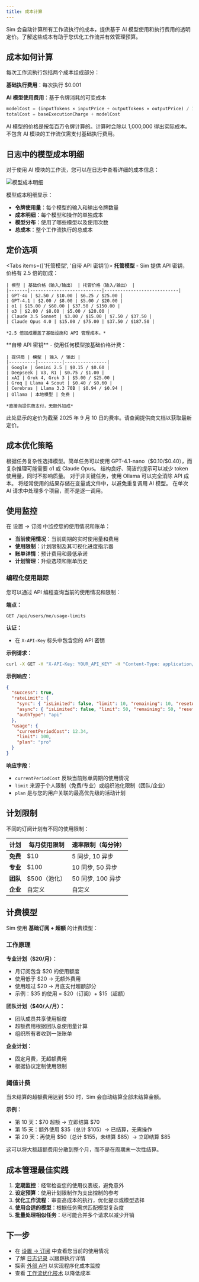 ```yaml
---
title: 成本计算
---
```



Sim 会自动计算所有工作流执行的成本，提供基于 AI 模型使用和执行费用的透明定价。了解这些成本有助于您优化工作流并有效管理预算。

## 成本如何计算

每次工作流执行包括两个成本组成部分：

**基础执行费用**：每次执行 $0.001

**AI 模型使用费用**：基于令牌消耗的可变成本

```javascript
modelCost = (inputTokens × inputPrice + outputTokens × outputPrice) / 1,000,000
totalCost = baseExecutionCharge + modelCost
```

<Callout type="info">
  AI 模型的价格是按每百万令牌计算的。计算时会除以 1,000,000 得出实际成本。不包含 AI 模块的工作流仅需支付基础执行费用。
</Callout>

## 日志中的模型成本明细

对于使用 AI 模块的工作流，您可以在日志中查看详细的成本信息：

<div className="flex justify-center">
  <Image
    src="/static/logs/logs-cost.png"
    alt="模型成本明细"
    width={600}
    height={400}
    className="my-6"
  />
</div>

模型成本明细显示：
- **令牌使用量**：每个模型的输入和输出令牌数量
- **成本明细**：每个模型和操作的单独成本
- **模型分布**：使用了哪些模型以及使用次数
- **总成本**：整个工作流执行的总成本

## 定价选项

<Tabs items={['托管模型', '自带 API 密钥']}>
  <Tab>
    **托管模型** - Sim 提供 API 密钥，价格有 2.5 倍的加成：
    
    | 模型 | 基础价格（输入/输出） | 托管价格（输入/输出） |
    |-------|---------------------------|----------------------------|
    | GPT-4o | $2.50 / $10.00 | $6.25 / $25.00 |
    | GPT-4.1 | $2.00 / $8.00 | $5.00 / $20.00 |
    | o1 | $15.00 / $60.00 | $37.50 / $150.00 |
    | o3 | $2.00 / $8.00 | $5.00 / $20.00 |
    | Claude 3.5 Sonnet | $3.00 / $15.00 | $7.50 / $37.50 |
    | Claude Opus 4.0 | $15.00 / $75.00 | $37.50 / $187.50 |
    
    *2.5 倍加成覆盖了基础设施和 API 管理成本。*
  </Tab>
  
  <Tab>
    **自带 API 密钥** - 使用任何模型按基础价格计费：
    
    | 提供商 | 模型 | 输入 / 输出 |
    |----------|---------|----------------|
    | Google | Gemini 2.5 | $0.15 / $0.60 |
    | Deepseek | V3, R1 | $0.75 / $1.00 |
    | xAI | Grok 4, Grok 3 | $5.00 / $25.00 |
    | Groq | Llama 4 Scout | $0.40 / $0.60 |
    | Cerebras | Llama 3.3 70B | $0.94 / $0.94 |
    | Ollama | 本地模型 | 免费 |
    
    *直接向提供商支付，无额外加成*
  </Tab>
</Tabs>

<Callout type="warning">
  此处显示的定价为截至 2025 年 9 月 10 日的费率。请查阅提供商文档以获取最新定价。
</Callout>

## 成本优化策略

<Accordions>
  <Accordion title="模型选择">
    根据任务复杂性选择模型。简单任务可以使用 GPT-4.1-nano（$0.10/$0.40），而复杂推理可能需要 o1 或 Claude Opus。
  </Accordion>
  
  <Accordion title="提示工程">
    结构良好、简洁的提示可以减少 token 使用量，同时不影响质量。
  </Accordion>
  
  <Accordion title="本地模型">
    对于非关键任务，使用 Ollama 可以完全消除 API 成本。
  </Accordion>
  
  <Accordion title="缓存与重用">
    将经常使用的结果存储在变量或文件中，以避免重复调用 AI 模型。
  </Accordion>
  
  <Accordion title="批量处理">
    在单次 AI 请求中处理多个项目，而不是逐一调用。
  </Accordion>
</Accordions>

## 使用监控

在 设置 → 订阅 中监控您的使用情况和账单：

- **当前使用情况**：当前周期的实时使用量和费用
- **使用限制**：计划限制及其可视化进度指示器
- **账单详情**：预计费用和最低承诺
- **计划管理**：升级选项和账单历史

### 编程化使用跟踪

您可以通过 API 编程查询当前的使用情况和限制：

**端点：**

```text
GET /api/users/me/usage-limits
```

**认证：**
- 在 `X-API-Key` 标头中包含您的 API 密钥

**示例请求：**

```bash
curl -X GET -H "X-API-Key: YOUR_API_KEY" -H "Content-Type: application/json" https://sim.ai/api/users/me/usage-limits
```

**示例响应：**

```json
{
  "success": true,
  "rateLimit": {
    "sync": { "isLimited": false, "limit": 10, "remaining": 10, "resetAt": "2025-09-08T22:51:55.999Z" },
    "async": { "isLimited": false, "limit": 50, "remaining": 50, "resetAt": "2025-09-08T22:51:56.155Z" },
    "authType": "api"
  },
  "usage": {
    "currentPeriodCost": 12.34,
    "limit": 100,
    "plan": "pro"
  }
}
```

**响应字段：**
- `currentPeriodCost` 反映当前账单周期的使用情况
- `limit` 来源于个人限制（免费/专业）或组织池化限制（团队/企业）
- `plan` 是与您的用户关联的最高优先级的活动计划

## 计划限制

不同的订阅计划有不同的使用限制：

| 计划 | 每月使用限制 | 速率限制（每分钟） |
|------|-------------------|-------------------------|
| **免费** | $10 | 5 同步, 10 异步 |
| **专业** | $100 | 10 同步, 50 异步 |
| **团队** | $500（池化） | 50 同步, 100 异步 |
| **企业** | 自定义 | 自定义 |

## 计费模型

Sim 使用 **基础订阅 + 超额** 的计费模型：

### 工作原理

**专业计划（$20/月）：**
- 月订阅包含 $20 的使用额度
- 使用低于 $20 → 无额外费用
- 使用超过 $20 → 月底支付超额部分
- 示例：$35 的使用 = $20（订阅）+ $15（超额）

**团队计划（$40/人/月）：**
- 团队成员共享使用额度
- 超额费用根据团队总使用量计算
- 组织所有者收到一张账单

**企业计划：**
- 固定月费，无超额费用
- 根据协议定制使用限制

### 阈值计费

当未结算的超额费用达到 $50 时，Sim 会自动结算全部未结算金额。

**示例：**
- 第 10 天：$70 超额 → 立即结算 $70
- 第 15 天：额外使用 $35（总计 $105）→ 已结算，无需操作
- 第 20 天：再使用 $50（总计 $155，未结算 $85）→ 立即结算 $85

这可以将大额超额费用分散到整个月，而不是在周期末一次性结算。

## 成本管理最佳实践

1. **定期监控**：经常检查您的使用仪表板，避免意外
2. **设定预算**：使用计划限制作为支出控制的参考
3. **优化工作流程**：审查高成本的执行，优化提示或模型选择
4. **使用合适的模型**：根据任务需求匹配模型复杂度
5. **批量处理相似任务**：尽可能合并多个请求以减少开销

## 下一步

- 在 [设置 → 订阅](https://sim.ai/settings/subscription) 中查看您当前的使用情况
- 了解 [日志记录](/execution/logging) 以跟踪执行详情
- 探索 [外部 API](/execution/api) 以实现程序化成本监控
- 查看 [工作流优化技术](/blocks) 以降低成本